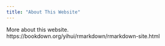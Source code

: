 ```yaml
---
title: "About This Website"
---
```


More about this website.
https://bookdown.org/yihui/rmarkdown/rmarkdown-site.html
